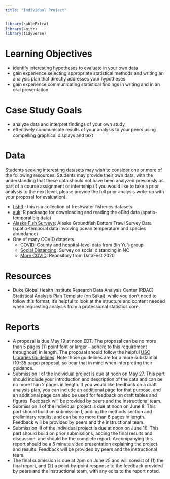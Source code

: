 ```yaml
---
title: "Individual Project"
---
```


```r
library(kableExtra)
library(knitr)
library(tidyverse)
```


# Learning Objectives

- identify interesting hypotheses to evaluate in your own data
- gain experience selecting appropriate statistical methods and writing an analysis plan that directly addresses your hypotheses
- gain experience communicating statistical findings in writing and in an oral presentation

# Case Study Goals

- analyze data and interpret findings of your own study 
- effectively communicate results of your analysis to your peers using compelling graphical displays and text



# Data 

Students seeking interesting datasets may wish to consider one or more of the following resources. Students may provide their own data, with the understanding that these data should not have been analyzed previously as part of a course assignment or internship (if you would like to take a prior analysis to the next level, please provide the full prior analysis write-up with your proposal for evaluation).

  - <a href="http://derekogle.com/fishR/packages#packages-of-data">fishR</a> : this is a collection of freshwater fisheries datasets
  - <a href="https://cornelllabofornithology.github.io/auk/">auk</a>: R packaage for downloading and reading the eBird data (spatio-temporal big data)
  - <a href="https://www.fisheries.noaa.gov/alaska/commercial-fishing/alaska-groundfish-bottom-trawl-survey-data">Alaska Fish Surveys</a>: Alaska Groundfish Bottom Trawl Survey Data (spatio-temporal data involving ocean temperature and species abundance)
  - One of many COVID datasets
    - <a href="https://covidseverity.com/">COVID</a>: County and hospital-level data from Bin Yu's group
    - <a href="https://github.com/MIDS-at-Duke/duke-social-distancing-survey">Social Distancing</a>: Survey on social distancing in NC
    - <a href="https://github.com/DukeStatSci/covid19-data">More COVID</a>: Repository from DataFest 2020




# Resources

- Duke Global Health Institute Research Data Analysis Center (RDAC) Statistical Analysis Plan Template (on Sakai): while you don't need to follow this format, it's helpful to look at the structure and content needed when requesting analysis from a professional statistics core.

# Reports 

- A proposal is due May 19 at noon EDT. The proposal can be no more than 5 pages (11 point font or larger -- adhere to this requirement throughout) in length. The proposal should follow the helpful [USC Libraries Guidelines](https://libguides.usc.edu/writingguide/researchproposal). Note those guidelines are for a more substantial (10-35 page) proposal, so bear that in mind when interpreting their guidance.
- Submission I of the individual project is due at noon on May 27.  This part should include your introduction and description of the data and can be no more than 2 pages in length. If you would like feedback on a draft analysis plan, you can include an additional page for that purpose, and an additional page can also be used for feedback on draft tables and figures. Feedback will be provided by peers and the instructional team. 
- Submission II of the individual project is due at noon on June 8. This part should build on submission I, adding the methods section and preliminary results, and can be no more than 6 pages in length. Feedback will be provided by peers and the instructional team. 
- Submission III of the individual project is due at noon on June 16. This part should build on prior submissions, adding the final results and discussion, and should be the complete report. Accompanying this report should be a 5 minute video presentation explaining the project and results. Feedback will be provided by peers and the instructional team. 
- The final submission is due at 2pm on June 25 and will consist of (1) the final report, and (2) a point-by-point response to the feedback provided by peers and the instructional team, with any edits to the report noted.





